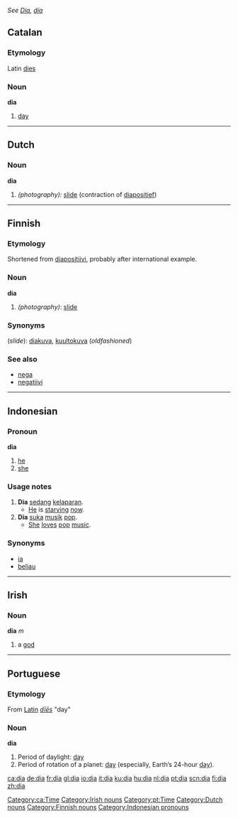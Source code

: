''See [[Dia]], [[día]]''
==Catalan==
===Etymology===
Latin [[dies]]
===Noun===
'''dia''' {{m}}

# [[day]]

[[Category:ca:Time]]


----

==Dutch==
===Noun===
'''dia''' {{m}}
# ''(photography):'' [[slide]] (contraction of [[diapositief]])

----

==Finnish==
===Etymology===
Shortened from [[diapositiivi]], probably after international example.

===Noun===
'''dia'''
# ''(photography)'': [[slide]]

===Synonyms===
(''slide''): [[diakuva]], [[kuultokuva]] (''oldfashioned'')

===See also===
*[[nega]]
*[[negatiivi]]

----

==Indonesian==
===Pronoun===
'''dia'''
# [[he]]
# [[she]]

===Usage notes===
# '''Dia''' [[sedang]] [[lapar|kelaparan]].
#* [[he|He]] is [[starve|starving]] [[now]].
# '''Dia''' [[suka]] [[musik]] [[pop]].
#* [[she|She]] [[love]]s [[pop]] [[music]].

===Synonyms===
*[[ia]]
*[[beliau]]

----


==Irish==
===Noun===
'''dia''' ''m''

# a [[god]]

[[Category:Irish nouns]]

----

==Portuguese==
[[Category:pt:Time]]
===Etymology===
From [[Latin]] ''[[dies#Latin|dīēs]]'' "day"

===Noun===
'''dia''' {{m}}
#Period of daylight: [[day]]
#Period of rotation of a planet: [[day]] (especially, Earth’s 24-hour [[day]]).

[[Category:Dutch nouns]]
[[Category:Finnish nouns]]
[[Category:Indonesian pronouns]]

[[ca:dia]]
[[de:dia]]
[[fr:dia]]
[[gl:dia]]
[[io:dia]]
[[it:dia]]
[[ku:dia]]
[[hu:dia]]
[[nl:dia]]
[[pt:dia]]
[[scn:dia]]
[[fi:dia]]
[[zh:dia]]